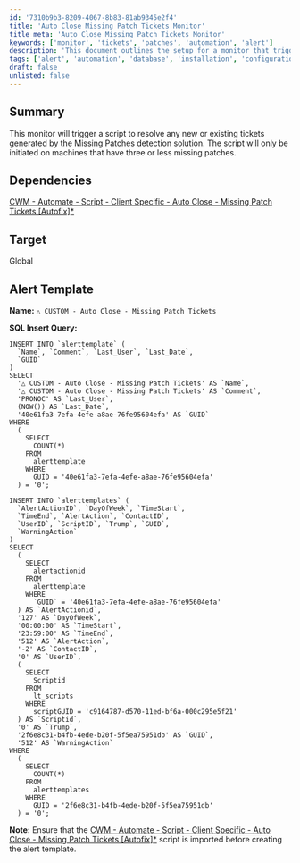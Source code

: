 ```yaml
---
id: '7310b9b3-8209-4067-8b83-81ab9345e2f4'
title: 'Auto Close Missing Patch Tickets Monitor'
title_meta: 'Auto Close Missing Patch Tickets Monitor'
keywords: ['monitor', 'tickets', 'patches', 'automation', 'alert']
description: 'This document outlines the setup for a monitor that triggers a script to automatically resolve new or existing tickets generated by the Missing Patches detection solution, specifically for machines with three or fewer missing patches.'
tags: ['alert', 'automation', 'database', 'installation', 'configuration', 'windows']
draft: false
unlisted: false
---
```

## Summary

This monitor will trigger a script to resolve any new or existing tickets generated by the Missing Patches detection solution. The script will only be initiated on machines that have three or less missing patches.

## Dependencies

[CWM - Automate - Script - Client Specific - Auto Close - Missing Patch Tickets [Autofix]*](https://proval.itglue.com/DOC-5078775-12589458)

## Target

Global

## Alert Template

**Name:** `△ CUSTOM - Auto Close - Missing Patch Tickets`

**SQL Insert Query:**
```
INSERT INTO `alerttemplate` (
  `Name`, `Comment`, `Last_User`, `Last_Date`, 
  `GUID`
) 
SELECT 
  '△ CUSTOM - Auto Close - Missing Patch Tickets' AS `Name`, 
  '△ CUSTOM - Auto Close - Missing Patch Tickets' AS `Comment`, 
  'PRONOC' AS `Last_User`, 
  (NOW()) AS `Last_Date`, 
  '40e61fa3-7efa-4efe-a8ae-76fe95604efa' AS `GUID` 
WHERE 
  (
    SELECT 
      COUNT(*) 
    FROM 
      alerttemplate 
    WHERE 
      GUID = '40e61fa3-7efa-4efe-a8ae-76fe95604efa'
  ) = '0';

INSERT INTO `alerttemplates` (
  `AlertActionID`, `DayOfWeek`, `TimeStart`, 
  `TimeEnd`, `AlertAction`, `ContactID`, 
  `UserID`, `ScriptID`, `Trump`, `GUID`, 
  `WarningAction`
) 
SELECT 
  (
    SELECT 
      alertactionid 
    FROM 
      alerttemplate 
    WHERE 
      `GUID` = '40e61fa3-7efa-4efe-a8ae-76fe95604efa'
  ) AS `AlertActionid`, 
  '127' AS `DayOfWeek`, 
  '00:00:00' AS `TimeStart`, 
  '23:59:00' AS `TimeEnd`, 
  '512' AS `AlertAction`, 
  '-2' AS `ContactID`, 
  '0' AS `UserID`, 
  (
    SELECT 
      Scriptid 
    FROM 
      lt_scripts 
    WHERE 
      scriptGUID = 'c9164787-d570-11ed-bf6a-000c295e5f21'
  ) AS `Scriptid`, 
  '0' AS `Trump`, 
  '2f6e8c31-b4fb-4ede-b20f-5f5ea75951db' AS `GUID`, 
  '512' AS `WarningAction` 
WHERE 
  (
    SELECT 
      COUNT(*) 
    FROM 
      alerttemplates 
    WHERE 
      GUID = '2f6e8c31-b4fb-4ede-b20f-5f5ea75951db'
  ) = '0';
```

**Note:** Ensure that the [CWM - Automate - Script - Client Specific - Auto Close - Missing Patch Tickets [Autofix]*](https://proval.itglue.com/DOC-5078775-12589458) script is imported before creating the alert template.











